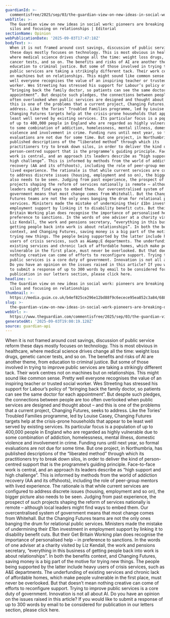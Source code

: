 ```yaml
---
guardianId: >-
  commentisfree/2025/sep/03/the-guardian-view-on-new-ideas-in-social-work-pioneers-are-breaking-down-silos-and-focusing-on-relationships
webTitle: >-
  The Guardian view on new ideas in social work: pioneers are breaking down
  silos and focusing on relationships | Editorial
sectionName: Opinion
webPublicationDate: '2025-09-03T17:47:18Z'
bodyText: >-
  When it is not framed around cost savings, discussion of public service reform
  these days mostly focuses on technology. This is most obvious in healthcare,
  where medical science drives change all the time: weight loss drugs, genetic
  cancer tests, and so on. The benefits and risks of AI are another theme, from
  education to criminal justice. But some of those involved in trying to improve
  public services are taking a strikingly different tack. Their work centres not
  on machines but on relationships. This might sound like common sense. Pretty
  well everyone recognises the value of an inspiring teacher or trusted social
  worker. Wes Streeting has stressed his support for Labour’s policy of
  “bringing back the family doctor, so patients can see the same doctor for each
  appointment”. But despite such pledges, the connections between people are too
  often overlooked when public services are designed and thought about – and
  this is one of the problems that a current project, Changing Futures, seeks to
  address. Like the Tories’ Troubled Families programme, led by Louise Casey,
  Changing Futures targets help at the crisis-prone households that appear to be
  least well served by existing services. Its particular focus is a population
  of up to 400,000 people in England who are regarded as highly vulnerable due
  to some combination of addiction, homelessness, mental illness, domestic
  violence and involvement in crime. Funding runs until next year, so formal
  evaluations are not due for some time. But one project, in Northumbria, has
  published descriptions of the “liberated method” through which its
  practitioners try to break down silos, in order to deliver the kind of
  person-centred support that is the programme’s guiding principle. Face-to-face
  work is central, and an approach its leaders describe as “high support and
  high challenge”. This is informed by methods from the world of addiction
  recovery (AA and its offshoots), including the role of peer-group mentors with
  lived experience. The rationale is that while current services are configured
  to address discrete issues (housing, employment and so on), the bigger picture
  also needs to be seen. Judging from past experience, the prospect of such
  projects shaping the reform of services nationally is remote – although local
  leaders might find ways to embed them. Our overcentralised system of
  government means that most change comes from Whitehall. But the Changing
  Futures teams are not the only ones banging the drum for relational public
  services. Ministers made the mistake of undermining their £1bn investment in
  employment support by linking it to disability benefit cuts. But their Get
  Britain Working plan does recognise the importance of personalised help – in
  preference to sanctions. In the words of one adviser at a charity visited by
  Liz Kendall, the work and pensions secretary, “everything in this business of
  getting people back into work is about relationships”. In both the benefits
  context, and Changing Futures, saving money is a big part of the motive for
  trying new things. The people being supported by the latter include heavy
  users of crisis services, such as A&amp;E departments. The underfunding of
  existing services and chronic lack of affordable homes, which make people
  vulnerable in the first place, must never be overlooked. But that doesn’t mean
  nothing creative can come of efforts to reconfigure support. Trying to improve
  public services is a core duty of government. Innovation is not all about AI.
  Do you have an opinion on the issues raised in this article? If you would like
  to submit a response of up to 300 words by email to be considered for
  publication in our letters section, please click here.
headline: >-
  The Guardian view on new ideas in social work: pioneers are breaking down
  silos and focusing on relationships
thumbnail: >-
  https://media.guim.co.uk/b4ef825ce296e12bd88f9c6ecece95ea852c3a84/688_0_6880_5504/500.jpg
slug: >-
  the-guardian-view-on-new-ideas-in-social-work-pioneers-are-breaking-down-silos-and-focusing-on-relationships-or-editorial
webUrl: >-
  https://www.theguardian.com/commentisfree/2025/sep/03/the-guardian-view-on-new-ideas-in-social-work-pioneers-are-breaking-down-silos-and-focusing-on-relationships
generatedAt: '2025-09-03T19:00:19.128Z'
source: guardian-api
---
```

When it is not framed around cost savings, discussion of public service reform these days mostly focuses on technology. This is most obvious in healthcare, where medical science drives change all the time: weight loss drugs, genetic cancer tests, and so on. The benefits and risks of AI are another theme, from education to criminal justice. But some of those involved in trying to improve public services are taking a strikingly different tack. Their work centres not on machines but on relationships. This might sound like common sense. Pretty well everyone recognises the value of an inspiring teacher or trusted social worker. Wes Streeting has stressed his support for Labour’s policy of “bringing back the family doctor, so patients can see the same doctor for each appointment”. But despite such pledges, the connections between people are too often overlooked when public services are designed and thought about – and this is one of the problems that a current project, Changing Futures, seeks to address. Like the Tories’ Troubled Families programme, led by Louise Casey, Changing Futures targets help at the crisis-prone households that appear to be least well served by existing services. Its particular focus is a population of up to 400,000 people in England who are regarded as highly vulnerable due to some combination of addiction, homelessness, mental illness, domestic violence and involvement in crime. Funding runs until next year, so formal evaluations are not due for some time. But one project, in Northumbria, has published descriptions of the “liberated method” through which its practitioners try to break down silos, in order to deliver the kind of person-centred support that is the programme’s guiding principle. Face-to-face work is central, and an approach its leaders describe as “high support and high challenge”. This is informed by methods from the world of addiction recovery (AA and its offshoots), including the role of peer-group mentors with lived experience. The rationale is that while current services are configured to address discrete issues (housing, employment and so on), the bigger picture also needs to be seen. Judging from past experience, the prospect of such projects shaping the reform of services nationally is remote – although local leaders might find ways to embed them. Our overcentralised system of government means that most change comes from Whitehall. But the Changing Futures teams are not the only ones banging the drum for relational public services. Ministers made the mistake of undermining their £1bn investment in employment support by linking it to disability benefit cuts. But their Get Britain Working plan does recognise the importance of personalised help – in preference to sanctions. In the words of one adviser at a charity visited by Liz Kendall, the work and pensions secretary, “everything in this business of getting people back into work is about relationships”. In both the benefits context, and Changing Futures, saving money is a big part of the motive for trying new things. The people being supported by the latter include heavy users of crisis services, such as A&amp;E departments. The underfunding of existing services and chronic lack of affordable homes, which make people vulnerable in the first place, must never be overlooked. But that doesn’t mean nothing creative can come of efforts to reconfigure support. Trying to improve public services is a core duty of government. Innovation is not all about AI. Do you have an opinion on the issues raised in this article? If you would like to submit a response of up to 300 words by email to be considered for publication in our letters section, please click here.
